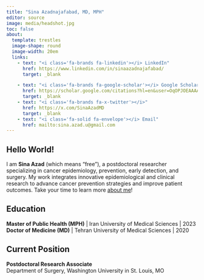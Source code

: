 ```yaml
---
title: "Sina Azadnajafabad, MD, MPH"
editor: source
image: media/headshot.jpg
toc: false
about: 
  template: trestles
  image-shape: round
  image-width: 20em
  links:
    - text: "<i class='fa-brands fa-linkedin'></i> LinkedIn" 
      href: https://www.linkedin.com/in/sinaazadnajafabad/
      target: _blank

    - text: "<i class='fa-brands fa-google-scholar'></i> Google Scholar"
      href: https://scholar.google.com/citations?hl=en&user=OqOPJOEAAAAJ&view_op=list_works&sortby=pubdate&inst=2230987035966559800
      target: _blank
    - text: "<i class='fa-brands fa-x-twitter'></i>"
      href: https://x.com/SinaAzadMD
      target: _blank
    - text: "<i class='fa-solid fa-envelope'></i> Email"
      href: mailto:sina.azad.u@gmail.com
---
```


::: {#bio}

## Hello World!
I am **Sina Azad** (which means "free"), a postdoctoral researcher specializing in cancer epidemiology, prevention, early detection, and surgery. My work integrates innovative epidemiological and clinical research to advance cancer prevention strategies and improve patient outcomes. Take your time to learn more [about me](about.qmd)!

## Education
**Master of Public Health (MPH)** | Iran University of Medical Sciences | 2023 <br>
**Doctor of Medicine (MD)** | Tehran University of Medical Sciences | 2020 

## Current Position
**Postdoctoral Research Associate** <br>
Department of Surgery, Washington University in St. Louis, MO

:::













<!-- ::: {#landing-icons} -->
<!-- [{{< fa brands linkedin title="linkedin" >}}](https://www.linkedin.com/in/sinaazadnajafabad/){target="_blank"} &nbsp; [{{< fa brands square-x-twitter title="square-x-twitter" >}}](https://x.com/SinaAzadMD){target="_blank"} &nbsp; [{{< iconify simple-icons bluesky >}}](https://bsky.app/profile/sinaazadmd.bsky.social){target="_blank"} &nbsp; [{{< fa brands google-scholar title="google-scholar" >}}](https://scholar.google.com/citations?hl=en&user=OqOPJOEAAAAJ&view_op=list_works&sortby=pubdate&inst=2230987035966559800){target="_blank"} &nbsp; [{{< fa brands researchgate title="researchgate" >}}](https://www.researchgate.net/profile/Sina-Azadnajafabad){target="_blank"} &nbsp; [{{< fa brands orcid title="orcid" >}}](https://orcid.org/0000-0003-0105-3801){target="_blank"} &nbsp; [{{< fa brands github title="github" >}}](https://github.com/sina-azad){target="_blank"} &nbsp; [{{< fa envelope title="envelope" >}}](mailto:sina.azad.u@gmail.com) -->






